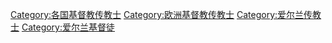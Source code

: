 [[Category:各国基督教传教士|Category:各国基督教传教士]]
[[Category:欧洲基督教传教士|Category:欧洲基督教传教士]]
[[Category:爱尔兰传教士|Category:爱尔兰传教士]]
[[Category:爱尔兰基督徒|Category:爱尔兰基督徒]]
